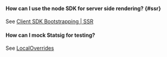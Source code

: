 #### How can I use the node SDK for server side rendering? {#ssr}

See [Client SDK Bootstrapping | SSR](#bootstrap)

#### How can I mock Statsig for testing?

See [LocalOverrides](#local-overrides)
